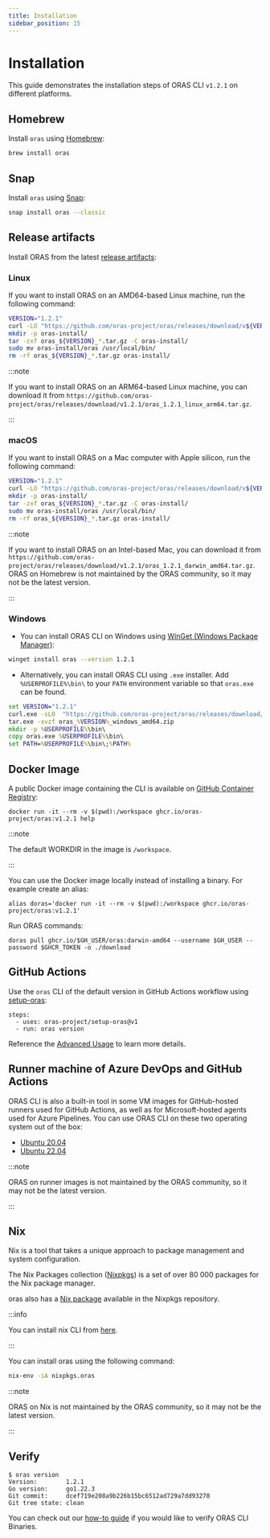 ```yaml
---
title: Installation
sidebar_position: 15
---
```


# Installation

This guide demonstrates the installation steps of ORAS CLI `v1.2.1` on different platforms.

## Homebrew

Install `oras` using [Homebrew](https://brew.sh/):

```bash
brew install oras
```

## Snap

Install `oras` using [Snap](https://snapcraft.io/store):

```bash
snap install oras --classic
```

## Release artifacts

Install ORAS from the latest [release artifacts](https://github.com/oras-project/oras/releases):

### Linux

If you want to install ORAS on an AMD64-based Linux machine, run the following command:

```bash
VERSION="1.2.1"
curl -LO "https://github.com/oras-project/oras/releases/download/v${VERSION}/oras_${VERSION}_linux_amd64.tar.gz"
mkdir -p oras-install/
tar -zxf oras_${VERSION}_*.tar.gz -C oras-install/
sudo mv oras-install/oras /usr/local/bin/
rm -rf oras_${VERSION}_*.tar.gz oras-install/
```
:::note

If you want to install ORAS on an ARM64-based Linux machine, you can download it from `https://github.com/oras-project/oras/releases/download/v1.2.1/oras_1.2.1_linux_arm64.tar.gz`.

:::

### macOS

If you want to install ORAS on a Mac computer with Apple silicon, run the following command:

```bash
VERSION="1.2.1"
curl -LO "https://github.com/oras-project/oras/releases/download/v${VERSION}/oras_${VERSION}_darwin_arm64.tar.gz"
mkdir -p oras-install/
tar -zxf oras_${VERSION}_*.tar.gz -C oras-install/
sudo mv oras-install/oras /usr/local/bin/
rm -rf oras_${VERSION}_*.tar.gz oras-install/
```
:::note

If you want to install ORAS on an Intel-based Mac, you can download it from `https://github.com/oras-project/oras/releases/download/v1.2.1/oras_1.2.1_darwin_amd64.tar.gz`.
ORAS on Homebrew is not maintained by the ORAS community, so it may not be the latest version.

:::

### Windows

- You can install ORAS CLI on Windows using [WinGet (Windows Package Manager)](https://github.com/microsoft/winget-pkgs):

```bash
winget install oras --version 1.2.1
```

- Alternatively, you can install ORAS CLI using `.exe` installer. Add `%USERPROFILE%\bin\` to your `PATH` environment variable so that `oras.exe` can be found.

```cmd
set VERSION="1.2.1"
curl.exe -sLO  "https://github.com/oras-project/oras/releases/download/v%VERSION%/oras_%VERSION%_windows_amd64.zip"
tar.exe -xvzf oras_%VERSION%_windows_amd64.zip
mkdir -p %USERPROFILE%\bin\
copy oras.exe %USERPROFILE%\bin\
set PATH=%USERPROFILE%\bin\;%PATH%
```

## Docker Image

A public Docker image containing the CLI is available on [GitHub Container Registry](https://github.com/orgs/oras-project/packages/container/package/oras):

```
docker run -it --rm -v $(pwd):/workspace ghcr.io/oras-project/oras:v1.2.1 help
```
:::note

The default WORKDIR in the image is `/workspace`.

:::

You can use the Docker image locally instead of installing a binary.
For example create an alias:

```
alias doras='docker run -it --rm -v $(pwd):/workspace ghcr.io/oras-project/oras:v1.2.1'
```

Run ORAS commands:

```
doras pull ghcr.io/$GH_USER/oras:darwin-amd64 --username $GH_USER --password $GHCR_TOKEN -o ./download
```

## GitHub Actions

Use the `oras` CLI of the default version in GitHub Actions workflow using [setup-oras](https://github.com/oras-project/setup-oras):

```
steps:
  - uses: oras-project/setup-oras@v1
  - run: oras version
```

Reference the [Advanced Usage](https://github.com/oras-project/setup-oras?tab=readme-ov-file#advanced-usage) to learn more details. 

## Runner machine of Azure DevOps and GitHub Actions

ORAS CLI is also a built-in tool in some VM images for GitHub-hosted runners used for GitHub Actions, as well as for Microsoft-hosted agents used for Azure Pipelines. 
You can use ORAS CLI on these two operating system out of the box:

- [Ubuntu 20.04](https://github.com/actions/runner-images/blob/main/images/ubuntu/Ubuntu2004-Readme.md#cli-tools)  
- [Ubuntu 22.04](https://github.com/actions/runner-images/blob/main/images/ubuntu/Ubuntu2204-Readme.md#cli-tools)

:::note

ORAS on runner images is not maintained by the ORAS community, so it may not be the latest version.

:::

## Nix

Nix is a tool that takes a unique approach to package management and system configuration.

The Nix Packages collection ([Nixpkgs](https://github.com/NixOS/nixpkgs)) is a set of over 80 000 packages for the Nix package manager.

oras also has a [Nix package](https://github.com/NixOS/nixpkgs/blob/master/pkgs/development/tools/oras/default.nix) available in the Nixpkgs repository.
 
:::info

You can install nix CLI from [here](https://nixos.org/download.html).

:::

You can install oras using the following command:

```bash
nix-env -iA nixpkgs.oras
```

:::note

ORAS on Nix is not maintained by the ORAS community, so it may not be the latest version.

:::

## Verify

```shell
$ oras version
Version:        1.2.1
Go version:     go1.22.3
Git commit:     dcef719e208a9b226b15bc6512ad729a7dd93270
Git tree state: clean
```

You can check out our [how-to guide](./how_to_guides/verifying_binaries.mdx) if you would like to verify ORAS CLI Binaries.